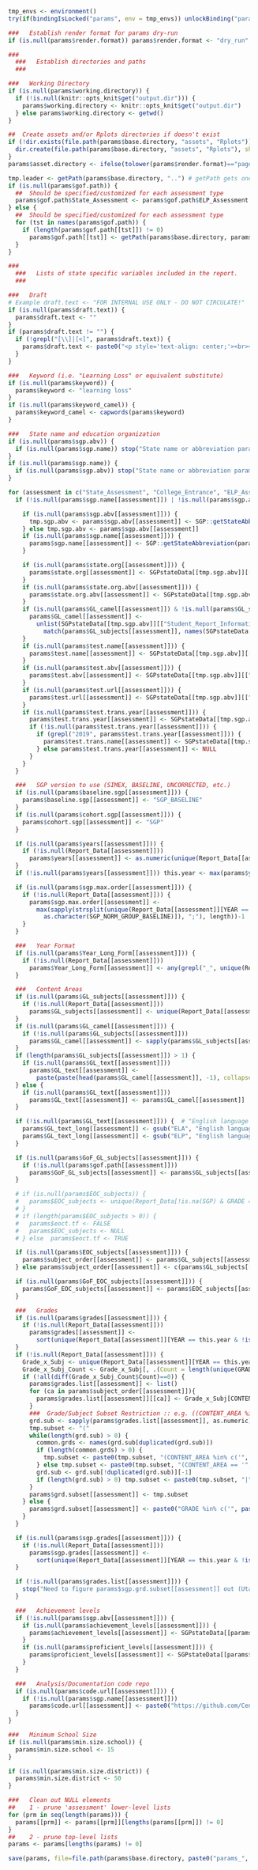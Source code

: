 
```r
  tmp_envs <- environment()
  try(if(bindingIsLocked("params", env = tmp_envs)) unlockBinding("params", env = tmp_envs))  #  required if params is sent in through YAML

  ###   Establish render format for params dry-run
  if (is.null(params$render.format)) params$render.format <- "dry_run"

  ###
	###   Establish directories and paths
	###

  ###   Working Directory
  if (is.null(params$working.directory)) {
    if (!is.null(knitr::opts_knit$get("output.dir"))) {
      params$working.directory <- knitr::opts_knit$get("output.dir")
    } else params$working.directory <- getwd()
  }

  ##  Create assets and/or Rplots directories if doesn't exist
  if (!dir.exists(file.path(params$base.directory, "assets", "Rplots"))) {
    dir.create(file.path(params$base.directory, "assets", "Rplots"), showWarnings = FALSE, recursive = TRUE)
  }
  params$asset.directory <- ifelse(tolower(params$render.format)=="pagedown", file.path("..", "assets"), file.path(".", "assets"))

  tmp.leader <- getPath(params$base.directory, "..") # getPath gets one directory before base.directory here.  
  if (is.null(params$gof.path)) {
    ##  Should be specified/customized for each assessment type
    params$gof.path$State_Assessment <- params$gof.path$ELP_Assessment <- file.path(tmp.leader, "Goodness_of_Fit")
  } else {
    ##  Should be specified/customized for each assessment type
    for (tst in names(params$gof.path)) {
      if (length(params$gof.path[[tst]]) != 0)
        params$gof.path[[tst]] <- getPath(params$base.directory, params$gof.path[[tst]])
    }
  }

  ###
	###   Lists of state specific variables included in the report.
	###

  ###   Draft
  # Example draft.text <- "FOR INTERNAL USE ONLY - DO NOT CIRCULATE!"
  if (is.null(params$draft.text)) {
    params$draft.text <- ""
  }
  if (params$draft.text != "") {
    if (!grepl("[\\]|[<]", params$draft.text)) {
      params$draft.text <- paste0("<p style='text-align: center;'><br><strong>", params$draft.text, "</strong><br></p>")
    }
  }

  ###   Keyword (i.e. "Learning Loss" or equivalent substitute)
  if (is.null(params$keyword)) {
    params$keyword <- "learning loss"
  }
  if (is.null(params$keyword_camel)) {
    params$keyword_camel <- capwords(params$keyword)
  }

  ###   State name and education organization
  if (is.null(params$sgp.abv)) {
    if (is.null(params$sgp.name)) stop("State name or abbreviation parameter (sgp.name or sgp.abv) must be provided at a minimum!")
  }
  if (is.null(params$sgp.name)) {
    if (is.null(params$sgp.abv)) stop("State name or abbreviation parameter (sgp.name or sgp.abv) must be provided at a minimum!")
  }

  for (assessment in c("State_Assessment", "College_Entrance", "ELP_Assessment", "Interim_Assessment")) {
    if (!is.null(params$sgp.name[[assessment]]) | !is.null(params$sgp.abv[[assessment]])) {

      if (is.null(params$sgp.abv[[assessment]])) {
        tmp.sgp.abv <- params$sgp.abv[[assessment]] <- SGP::getStateAbbreviation(params$sgp.name[[assessment]])
      } else tmp.sgp.abv <- params$sgp.abv[[assessment]]
      if (is.null(params$sgp.name[[assessment]])) {
        params$sgp.name[[assessment]] <- SGP::getStateAbbreviation(params$sgp.abv[[assessment]], type="STATE")
      }

      if (is.null(params$state.org[[assessment]])) {
        params$state.org[[assessment]] <- SGPstateData[[tmp.sgp.abv]][["Assessment_Program_Information"]][["Organization"]][["Name"]]
      }
      if (is.null(params$state.org.abv[[assessment]])) {
        params$state.org.abv[[assessment]] <- SGPstateData[[tmp.sgp.abv]][["Assessment_Program_Information"]][["Organization"]][["Abbreviation"]]
      }
      if (is.null(params$GL_camel[[assessment]]) & !is.null(params$GL_subjects[[assessment]])) {
        params$GL_camel[[assessment]] <-
          unlist(SGPstateData[[tmp.sgp.abv]][["Student_Report_Information"]][["Content_Areas_Labels"]][
            match(params$GL_subjects[[assessment]], names(SGPstateData[[tmp.sgp.abv]][["Student_Report_Information"]][["Content_Areas_Labels"]]))], use.names=F)
      }
      if (is.null(params$test.name[[assessment]])) {
        params$test.name[[assessment]] <- SGPstateData[[tmp.sgp.abv]][["Assessment_Program_Information"]][["Assessment_Name"]]
      }
      if (is.null(params$test.abv[[assessment]])) {
        params$test.abv[[assessment]] <- SGPstateData[[tmp.sgp.abv]][["Assessment_Program_Information"]][["Assessment_Abbreviation"]]
      }
      if (is.null(params$test.url[[assessment]])) {
        params$test.url[[assessment]] <- SGPstateData[[tmp.sgp.abv]][["Assessment_Program_Information"]][["Organization"]][["URL"]]
      }
      if (is.null(params$test.trans.year[[assessment]])) {
        params$test.trans.year[[assessment]] <- SGPstateData[[tmp.sgp.abv]][["Assessment_Program_Information"]][["Assessment_Transition"]][["Year"]]
        if (!is.null(params$test.trans.year[[assessment]])) {
          if (grepl("2019", params$test.trans.year[[assessment]])) {
            params$test.trans.name[[assessment]] <- SGPstateData[[tmp.sgp.abv]][["Assessment_Program_Information"]][["Assessment_Transition"]][["Assessment_Abbreviation"]]
          } else params$test.trans.year[[assessment]] <- NULL
        }
      }
    }

    ###   SGP version to use (SIMEX, BASELINE, UNCORRECTED, etc.)
    if (is.null(params$baseline.sgp[[assessment]])) {
      params$baseline.sgp[[assessment]] <- "SGP_BASELINE"
    }
    if (is.null(params$cohort.sgp[[assessment]])) {
      params$cohort.sgp[[assessment]] <- "SGP"
    }

    if (is.null(params$years[[assessment]])) {
      if (!is.null(Report_Data[[assessment]]))
        params$years[[assessment]] <- as.numeric(unique(Report_Data[[assessment]][, YEAR]))
    }
    if (!is.null(params$years[[assessment]])) this.year <- max(params$years[[assessment]])

    if (is.null(params$sgp.max.order[[assessment]])) {
      if (!is.null(Report_Data[[assessment]])) {
        params$sgp.max.order[[assessment]] <-
          max(sapply(strsplit(unique(Report_Data[[assessment]][YEAR == this.year,
            as.character(SGP_NORM_GROUP_BASELINE)]), ";"), length))-1
      }
    }

    ###   Year Format
    if (is.null(params$Year_Long_Form[[assessment]])) {
      if (!is.null(Report_Data[[assessment]]))
        params$Year_Long_Form[[assessment]] <- any(grepl("_", unique(Report_Data[[assessment]][, YEAR])))
    }

    ###   Content Areas
    if (is.null(params$GL_subjects[[assessment]])) {
      if (!is.null(Report_Data[[assessment]]))
        params$GL_subjects[[assessment]] <- unique(Report_Data[[assessment]][!is.na(SGP) & GRADE != "EOCT", CONTENT_AREA])
    }
    if (is.null(params$GL_camel[[assessment]])) {
      if (!is.null(params$GL_subjects[[assessment]]))
        params$GL_camel[[assessment]] <- sapply(params$GL_subjects[[assessment]], capwords)
    }
    if (length(params$GL_subjects[[assessment]]) > 1) {
      if (is.null(params$GL_text[[assessment]]))
        params$GL_text[[assessment]] <-
          paste(paste(head(params$GL_camel[[assessment]], -1), collapse=", "), tail(params$GL_camel[[assessment]], 1), sep=" and ")
    } else {
      if (is.null(params$GL_text[[assessment]]))
        params$GL_text[[assessment]] <- params$GL_camel[[assessment]]
    }

    if (!is.null(params$GL_text[[assessment]])) {  # "English language arts (ELA) and mathematics"
      params$GL_text_long[[assessment]] <- gsub("ELA", "English language arts (ELA)", params$GL_text[[assessment]])
      params$GL_text_long[[assessment]] <- gsub("ELP", "English language proficiency (ELP)", params$GL_text_long[[assessment]])
    }

    if (is.null(params$GoF_GL_subjects[[assessment]])) {
      if (!is.null(params$gof.path[[assessment]]))
        params$GoF_GL_subjects[[assessment]] <- params$GL_subjects[[assessment]]
    }

    # if (is.null(params$EOC_subjects)) {
    #   params$EOC_subjects <- unique(Report_Data[!is.na(SGP) & GRADE == "EOCT", CONTENT_AREA])
    # }
    # if (length(params$EOC_subjects > 0)) {
    #   params$eoct.tf <- FALSE
    #   params$EOC_subjects <- NULL
    # } else  params$eoct.tf <- TRUE

    if (is.null(params$EOC_subjects[[assessment]])) {
      params$subject_order[[assessment]] <- params$GL_subjects[[assessment]]
    } else params$subject_order[[assessment]] <- c(params$GL_subjects[[assessment]], params$EOC_subjects[[assessment]])

    if (is.null(params$GoF_EOC_subjects[[assessment]])) {
      params$GoF_EOC_subjects[[assessment]] <- params$EOC_subjects[[assessment]]
    }

    ###   Grades
    if (is.null(params$grades[[assessment]])) {
      if (!is.null(Report_Data[[assessment]]))
        params$grades[[assessment]] <-
          sort(unique(Report_Data[[assessment]][YEAR == this.year & !is.na(SCALE_SCORE), GRADE]))
    }
    if (!is.null(Report_Data[[assessment]])) {
      Grade_x_Subj <- unique(Report_Data[[assessment]][YEAR == this.year & !is.na(SCALE_SCORE) & GRADE != "EOCT", GRADE, CONTENT_AREA])
      Grade_x_Subj_Count <- Grade_x_Subj[, .(Count = length(unique(GRADE))), by = CONTENT_AREA]
      if (!all(diff(Grade_x_Subj_Count$Count)==0)) {
        params$grades.list[[assessment]] <- list()
        for (ca in params$subject_order[[assessment]]){
          params$grades.list[[assessment]][[ca]] <- Grade_x_Subj[CONTENT_AREA == ca, GRADE]
        }  
        ###  Grade/Subject Subset Restriction :: e.g. ((CONTENT_AREA %in% c('ELA', 'MATHEMATICS') & GRADE %in% 4:10)|(CONTENT_AREA == 'SCIENCE' & GRADE %in% 5:10))
        grd.sub <- sapply(params$grades.list[[assessment]], as.numeric)
        tmp.subset <- "("
        while(length(grd.sub) > 0) {
          common.grds <- names(grd.sub[duplicated(grd.sub)])
          if (length(common.grds) > 0) {
            tmp.subset <- paste0(tmp.subset, "(CONTENT_AREA %in% c('", paste(names(grd.sub)[1], common.grds, sep="', '"), "') & GRADE %in% ", paste0(range(grd.sub[[1]]), collapse=":"), ")")
          } else tmp.subset <- paste0(tmp.subset, "(CONTENT_AREA == '", names(grd.sub)[1], "') & GRADE %in% ", paste0(range(grd.sub[[1]]), collapse=":"), ")")
          grd.sub <- grd.sub[!duplicated(grd.sub)][-1]
          if (length(grd.sub) > 0) tmp.subset <- paste0(tmp.subset, "|")
        }
        params$grd.subset[[assessment]] <- tmp.subset
      } else {
        params$grd.subset[[assessment]] <- paste0("GRADE %in% c('", paste(params$grades[[assessment]], collapse="','"), "')")
      }
    }

    if (is.null(params$sgp.grades[[assessment]])) {
      if (!is.null(Report_Data[[assessment]]))
        params$sgp.grades[[assessment]] <-
          sort(unique(Report_Data[[assessment]][YEAR == this.year & !is.na(SGP_BASELINE), GRADE]))
    }

    if (!is.null(params$grades.list[[assessment]])) {
      stop("Need to figure params$sgp.grd.subset[[assessment]] out (Utah!)")
    }

    ###   Achievement levels
    if (!is.null(params$sgp.abv[[assessment]])) {
      if (is.null(params$achievement_levels[[assessment]])) {
        params$achievement_levels[[assessment]] <- SGPstateData[[params$sgp.abv[[assessment]]]][["Achievement"]][["Levels"]][["Labels"]]
      }
      if (is.null(params$proficient_levels[[assessment]])) {
        params$proficient_levels[[assessment]] <- SGPstateData[[params$sgp.abv[[assessment]]]][["Achievement"]][["Levels"]][["Proficient"]]
      }
    }

    ###   Analysis/Documentation code repo
    if (is.null(params$code.url[[assessment]])) {
      if (!is.null(params$sgp.name[[assessment]]))
        params$code.url[[assessment]] <- paste0("https://github.com/CenterForAssessment/", gsub(" ", "_", params$sgp.name[[assessment]]))
    }
  }

  ###   Minimum School Size
  if (is.null(params$min.size.school)) {
    params$min.size.school <- 15
  }

  if (is.null(params$min.size.district)) {
    params$min.size.district <- 50
  }

  ###   Clean out NULL elements
  ##    1 - prune 'assessment' lower-level lists
  for (prm in seq(length(params))) {
    params[[prm]] <- params[[prm]][lengths(params[[prm]]) != 0]
  }
  ##    2 - prune top-level lists
  params <- params[lengths(params) != 0]

  save(params, file=file.path(params$base.directory, paste0("params_", params$render.format, ".rda")))
```
